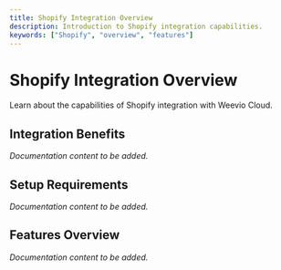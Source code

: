 ```yaml
---
title: Shopify Integration Overview
description: Introduction to Shopify integration capabilities.
keywords: ["Shopify", "overview", "features"]
---
```


# Shopify Integration Overview

Learn about the capabilities of Shopify integration with Weevio Cloud.

## Integration Benefits

*Documentation content to be added.*

## Setup Requirements

*Documentation content to be added.*

## Features Overview

*Documentation content to be added.*
